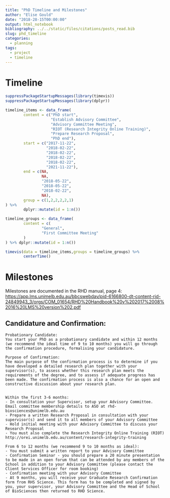 ```yaml
---
title: "PhD Timeline and Milestones"
author: "Elise Gould"
date: "2018-28-15T00:00:00"
output: html_notebook
bibliography: ../../static/files/citations/posts_read.bib
slug: phd_timeline
categories: 
  - planning
tags: 
  - project
  - timeline
---
```


# Timeline

```r
suppressPackageStartupMessages(library(timevis))
suppressPackageStartupMessages(library(dplyr))

timeline_items <- data_frame(
        content = c("PhD start",
                    "Establish Advisory Committee",
                    "Advisory Committee Meeting", 
                    "RIOT (Research Integrity Online Training)",
                    "Prepare Research Proposal",
                    "PhD end"),
        start = c("2017-11-22",
                  "2018-02-22",
                  "2018-02-22",
                  "2018-02-22",
                  "2018-02-22",
                  "2021-11-22"),
        end = c(NA,
                NA,
                "2018-05-22", 
                "2018-05-22",
                "2018-02-22",
                NA),
        group = c(1,2,2,2,2,1)
) %>%
        dplyr::mutate(id = 1:n())

timeline_groups <- data_frame(
        content = c(
                "General",
                "First Committee Meeting"
        )
) %>% dplyr::mutate(id = 1:n())

timevis(data = timeline_items,groups = timeline_groups) %>% 
        centerTime()
```
# Milestones

Milestones are documented in the RHD manual, page 4: [https://app.lms.unimelb.edu.au/bbcswebdav/pid-6166800-dt-content-rid-24849943_3/orgs/COM_01654/RHD%20Handbook%20v%202017%2008%2016%20LMS%20version%202.pdf](https://app.lms.unimelb.edu.au/bbcswebdav/pid-6166800-dt-content-rid-24849943_3/orgs/COM_01654/RHD%20Handbook%20v%202017%2008%2016%20LMS%20version%202.pdf)


## Candidature and Confirmation:

```
Probationary Candidate:
You start your PhD as a probationary candidate and within 12 months (we recommend the ideal time of 9 to 10 months) you will go through the confirmation procedure, formalising your candidature.
 
Purpose of Confirmation:
The main purpose of the confirmation process is to determine if you have developed a detailed research plan together with your supervisor(s), to assess whether this research plan meets the requirements of the degree, and to assess if adequate progress has been made. The confirmation process is also a chance for an open and constructive discussion about your research plan.

 
Within the first 3-6 months:
- In consultation your Supervisor, setup your Advisory Committee. Email committee membership details to ASO at rhd-biosciences@unimelb.edu.au
- Prepare a written Research Proposal in consultation with your supervisor(s) and send it to all members of your Advisory Committee
- Hold initial meeting with your Advisory Committee to discuss your Research Proposal
- You must also complete the Research Integrity Online Training (RIOT) http://orei.unimelb.edu.au/content/research-integrity-training
 
From 6 to 12 months (we recommend 9 to 10 months as ideal):
- You must submit a written report to your Advisory Committee
- Confirmation Seminar - you should prepare a 20 minute presentation to be made in an open forum that can be attended by any members of the School in addition to your Advisory Committee (please contact the Client Services Officer for room booking)
- Confirmation meeting with your Advisory Committee
- At 9 months, you will receive your Graduate Research Confirmation form from RHS Science. This form has to be completed and signed by you, your supervisor, your Advisory Committee and the Head of School of BioSciences then returned to RHD Science.
```


